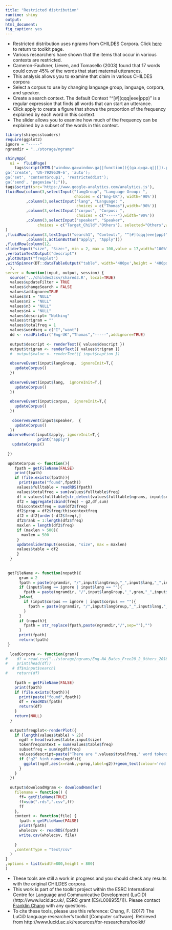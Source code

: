 ```yaml
---
title: "Restricted distribution"
runtime: shiny
output: 
html_document: 
fig_caption: yes
---
```


- Restricted distribution uses ngrams from CHILDES Corpora.  Click [here](../) to return to toolkit page.
- Various researchers have shown that the items that occur in various contexts are restricted.
- Cameron-Faulkner, Lieven, and Tomasello (2003) found that 17 words could cover 45% of the words that start maternal utterances.  
- This analysis allows you to examine that claim in various CHILDES corpora
- Select a corpus to use by changing language group, language, corpora, and speaker. 
- Create a search context.  The default Context "\^\[#](qqq|eee|ppp)" is a regular expression that finds all words that can start an utterance.
- Click apply to create a figure that shows the proportion of the frequency explained by each word in this context.
- The slider allows you to examine how much of the frequency can be explained by a subset of the words in this context.
```r
library(shinycssloaders)
require(ggplot2)
ignore = "-----"
ngramdir = "../storage/ngrams"
```

```r
shinyApp(
  ui =  fluidPage(
    tags$script(HTML("window.ga=window.ga||function(){(ga.q=ga.q||[]).push(arguments)};ga.l=+new Date;
ga('create', 'UA-7929639-6', 'auto');
ga('set', 'contentGroup1', 'restricteddist'); 
ga('send', 'pageview');")),
tags$script(src='https://www.google-analytics.com/analytics.js'),
fluidRow(column(3,selectInput("langGroup", "Language Group: ", 
                              choices = c("Eng-UK"), width='90%'))
         ,column(3,selectInput("lang", "Language: ",
                               choices = c("Thomas"),width='90%'))
         ,column(3,selectInput("corpus", "Corpus: ", 
                               choices = c("-----"),width='90%'))
         ,column(3,selectInput("speaker", "Speaker", 
              choices = c("Target_Child","Others"), selected="Others",width='90%'))
)
,fluidRow(column(3,textInput("search1", "Context:", "^[#](qqq|eee|ppp)"))
         ,column(1,actionButton("apply", "Apply")))
,fluidRow(column(12,
sliderInput("size", "Size:", min = 2, max = 100,value = 17,width="100%")))
,verbatimTextOutput("descript")
,plotOutput("freqplot")
,withSpinner(DT::dataTableOutput("table", width='400px',height = '400px'))
  ),
server = function(input, output, session) {
  source('../childes2csv/shared3.R', local=TRUE)
  values$updateFilter = TRUE
  values$changeSearch = FALSE
  values$addignore=TRUE
  values$n1 = "NULL"
  values$n2 = "NULL"
  values$n3 = "NULL"
  values$n4 = "NULL"
  values$descript= "Nothing"
  values$trigram = ""
  values$totalfreq = 1
  values$wordseq = c("I","want")
  dd <- readFileDir("Eng-UK","Thomas","-----",addignore=TRUE)
  
  output$descript <- renderText({ values$descript })
  output$trigram <- renderText({ values$trigram })
  #  output$value <- renderText({ input$caption })
  
  observeEvent(input$langGroup,  ignoreInit=T,{
    updateCorpus()
  })
  
  observeEvent(input$lang,  ignoreInit=T,{
    updateCorpus()
  })
  
  observeEvent(input$corpus,  ignoreInit=T,{
    updateCorpus()
  })
  
   observeEvent(input$speaker,  {
    updateCorpus()
  })
 observeEvent(input$apply, ignoreInit=T,{
              print("apply")
   updateCorpus()
   
 })
 
 updateCorpus <- function(){
    fpath = getFileName(FALSE)
    print(fpath)
    if (file.exists(fpath)){
      print(paste("found",fpath))  
     values$fulltable = readRDS(fpath)
     values$totalfreq = sum(values$fulltable$freq)
     df = values$fulltable[str_detect(values$fulltable$ngrams, input$search1),]
     df2 = aggregate(cbind(freq) ~ g2,df,sum)
     thiscontextfreq = sum(df2$freq)
     df2$prop = df2$freq/thiscontextfreq
     df2 = df2[order(-df2$freq),]
     df2$rank = 1:length(df2$freq)
     maxlen = length(df2$freq)
     if (maxlen > 500){
       maxlen = 500
     }
     updateSliderInput(session, "size", max = maxlen)
     values$table = df2
     }
  }
  
  
 getFileName <- function(nopath){
      gram = 2
      fpath = paste(ngramdir, "/",input$langGroup,"_",input$lang,"_",input$corpus, "_",gram,"_",input$speaker,".rds",sep="")
      if (input$lang == ignore | input$lang == ""){
        fpath = paste(ngramdir, "/",input$langGroup,"_",gram,"_",input$speaker,".rds",sep="")
      }else{
        if (input$corpus == ignore | input$corpus == ""){
          fpath = paste(ngramdir, "/",input$langGroup,"_",input$lang,"_",gram,"_",input$speaker,".rds",sep="")
        }
      }
      if (nopath){
        fpath = str_replace(fpath,paste(ngramdir,"/",sep=""),"")
      }
      print(fpath)
      return(fpath)
 }
  
  loadCorpora <- function(gram){
#    df = read.csv("../storage/ngrams/Eng-NA_Bates_Free20_2_Others_2018-11-11.csv")
#    print(head(df))
   # df$ninput$search1
#    return(df)
    
    fpath = getFileName(FALSE)
    print(fpath)
    if (file.exists(fpath)){
      print(paste("found",fpath))
      df = readRDS(fpath)
      return(df)
    }
    return(NULL)
  }
  
  output$freqplot<-renderPlot({
    if (length(values$table) > 2){
      ngdf = head(values$table,input$size)
      tokenfreqcontext = sum(values$table$freq)
      subsetfreq = sum(ngdf$freq)
      values$descript=paste("There are ",values$totalfreq," word tokens in this corpus by the above speaker.\nThere are ",length(values$table$freq)," unique words that follow the search context (",tokenfreqcontext ," token freq).\nThe top ",input$size," words cover ",100*subsetfreq/tokenfreqcontext,"% of the possible words." ,sep="")
      if ("g2" %in% names(ngdf)){
        ggplot(ngdf,aes(x=rank,y=prop,label=g2))+geom_text(colour='red')+stat_smooth(method="lm")+coord_flip()
      }
    }
  })
  
  output$downloadNgram <- downloadHandler(
    filename = function() { 
      ff= getFileName(TRUE)
      ff=sub(".rds",".csv",ff)
      ff
    },
    content <- function(file) {
      fpath = getFileName(FALSE)
      print(fpath)
      wholecsv <- readRDS(fpath)
      write.csv(wholecsv, file)
      
    }
    ,contentType = "text/csv"
  )
}
,options = list(width=800,height = 800)
)
```

- These tools are still a work in progress and you should check any results with the original CHILDES corpora.  
- This work is part of the toolkit project within the ESRC International Centre for Language and Communicative Development (LuCiD) (http://www.lucid.ac.uk/, ESRC grant [ES/L008955/1]).  Please contact [Franklin Chang](https://sites.google.com/site/sentenceproductionmodel/cv) with any questions.
- To cite these tools, please use this reference: Chang, F. (2017) The LuCiD language researcher's toolkit [Computer software]. Retrieved from http://www.lucid.ac.uk/resources/for-researchers/toolkit/
